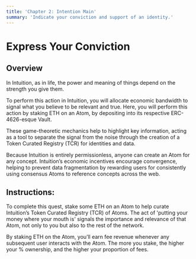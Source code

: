 ```yaml
---
title: 'Chapter 2: Intention Main'
summary: 'Indicate your conviction and support of an identity.'
---
```


# Express Your Conviction

## Overview

In Intuition, as in life, the power and meaning of things depend on the strength you give them.

To perform this action in Intuition, you will allocate economic bandwidth to signal what you believe to be relevant and true. Here, you will perform this action by staking ETH on an Atom, by depositing into its respective ERC-4626-esque Vault.

These game-theoretic mechanics help to highlight key information, acting as a tool to separate the signal from the noise through the creation of a Token Curated Registry (TCR) for identities and data.

Because Intuition is entirely permissionless, anyone can create an Atom for any concept. Intuition’s economic incentives encourage convergence, helping to prevent data fragmentation by rewarding users for consistently using consensus Atoms to reference concepts across the web.

## Instructions:

To complete this quest, stake some ETH on an Atom to help curate Intuition’s Token Curated Registry (TCR) of Atoms. The act of 'putting your money where your mouth is' signals the importance and relevance of that Atom, not only to you but also to the rest of the network.

By staking ETH on the Atom, you’ll earn fee revenue whenever any subsequent user interacts with the Atom. The more you stake, the higher your % ownership, and the higher your proportion of fees.
